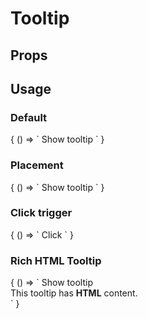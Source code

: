 
# Tooltip

<Meta
  title='Tooltip'
  component='fw-tooltip'
/>

## Props 

<Props of="fw-tooltip"/>

## Usage

### Default
<Preview>
  <Story name='Default'>
    {
      () => `
        <fw-tooltip placement="right" content="This is the first tooltip example">
          <fw-button> Show tooltip </fw-button>
        </fw-tooltip>
      `
    }
  </Story>
</Preview>

### Placement
<Preview>
  <Story name='Placement'>
    {
      () => `
        <fw-tooltip content="Tooltip at the bottom" placement="bottom">
          <fw-button> Show tooltip </fw-button>
        </fw-tooltip>
      `
    }
  </Story>
</Preview>

### Click trigger
<Preview>
  <Story name='Trigger'>
    {
      () => `
        <fw-tooltip placement="right" trigger="click" content="This is the tooltip that activates on click">
          <fw-button> Click </fw-button>
        </fw-tooltip>
      `
    }
  </Story>
</Preview>

### Rich HTML Tooltip
<Preview>
  <Story name='HTML'>
    {
      () => `
        <fw-tooltip placement="right">
          <fw-button> Show tooltip </fw-button>
          <div slot="content">
            This tooltip has <b>HTML</b> content.
          </div>
        </fw-tooltip>
      `
    }
  </Story>
</Preview>
